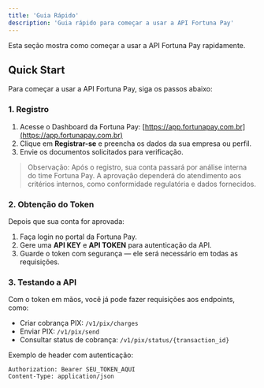 ```yaml
---
title: 'Guia Rápido'
description: 'Guia rápido para começar a usar a API Fortuna Pay'
---
```


<Note>
  Esta seção mostra como começar a usar a API Fortuna Pay rapidamente.
</Note>

## Quick Start

Para começar a usar a API Fortuna Pay, siga os passos abaixo:

### 1. Registro

1. Acesse o Dashboard da Fortuna Pay: [https://app.fortunapay.com.br](https://app.fortunapay.com.br)
2. Clique em **Registrar-se** e preencha os dados da sua empresa ou perfil.
3. Envie os documentos solicitados para verificação.

> Observação: Após o registro, sua conta passará por análise interna do time Fortuna Pay. A aprovação dependerá do atendimento aos critérios internos, como conformidade regulatória e dados fornecidos.

### 2. Obtenção do Token

Depois que sua conta for aprovada:

1. Faça login no portal da Fortuna Pay.
2. Gere uma **API KEY** e **API TOKEN** para autenticação da API.
3. Guarde o token com segurança — ele será necessário em todas as requisições.

### 3. Testando a API

Com o token em mãos, você já pode fazer requisições aos endpoints, como:

- Criar cobrança PIX: `/v1/pix/charges`
- Enviar PIX: `/v1/pix/send`
- Consultar status de cobrança: `/v1/pix/status/{transaction_id}`

Exemplo de header com autenticação:

```http
Authorization: Bearer SEU_TOKEN_AQUI
Content-Type: application/json
